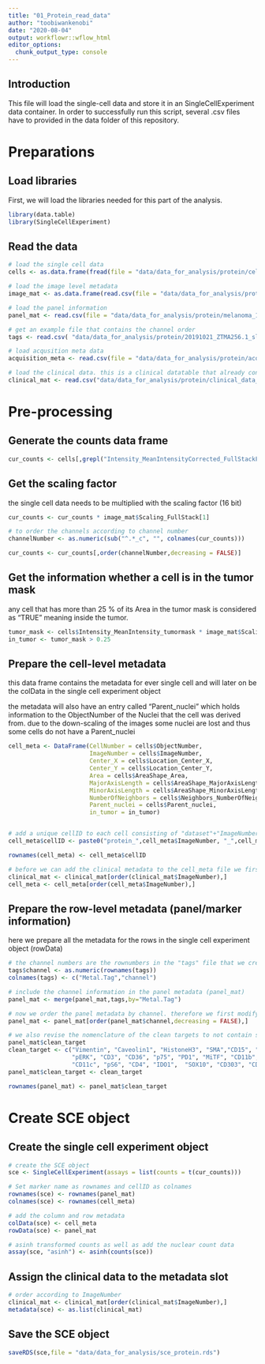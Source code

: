 ```yaml
---
title: "01_Protein_read_data"
author: "toobiwankenobi"
date: "2020-08-04"
output: workflowr::wflow_html
editor_options:
  chunk_output_type: console
---
```


## Introduction
This file will load the single-cell data and store it in an SingleCellExperiment data container. In order to successfully run this script, several .csv files have to provided in the data folder of this repository.

# Preparations

## Load libraries

First, we will load the libraries needed for this part of the analysis.

```r
library(data.table)
library(SingleCellExperiment)
```

## Read the data

```r
# load the single cell data
cells <- as.data.frame(fread(file = "data/data_for_analysis/protein/cell.csv",stringsAsFactors = FALSE))

# load the image level metadata
image_mat <- as.data.frame(read.csv(file = "data/data_for_analysis/protein/Image.csv",stringsAsFactors = FALSE))

# load the panel information
panel_mat <- read.csv(file = "data/data_for_analysis/protein/melanoma_1.06_protein.csv", sep= ",",  stringsAsFactors = FALSE )

# get an example file that contains the channel order
tags <- read.csv( "data/data_for_analysis/protein/20191021_ZTMA256.1_slide3_TH_s0_p9_r1_a1_ac_full.csv", header = FALSE)

# load acqusition meta data
acquisition_meta <- read.csv(file = "data/data_for_analysis/protein/acquisition_metadata.csv", stringsAsFactors = FALSE)

# load the clinical data. this is a clinical datatable that already contains the ImageNumbers. It has been prepared in the clinical metadata preparation.Rmd script (prepared for RNA and protein dataset separately)
clinical_mat <- read.csv("data/data_for_analysis/protein/clinical_data_protein.csv",stringsAsFactors = FALSE)
```

# Pre-processing

## Generate the counts data frame

```r
cur_counts <- cells[,grepl("Intensity_MeanIntensityCorrected_FullStackFiltered",colnames(cells))]
```

## Get the scaling factor
the single cell data needs to be multiplied with the scaling factor (16 bit)

```r
cur_counts <- cur_counts * image_mat$Scaling_FullStack[1]

# to order the channels according to channel number
channelNumber <- as.numeric(sub("^.*_c", "", colnames(cur_counts)))

cur_counts <- cur_counts[,order(channelNumber,decreasing = FALSE)]
```

## Get the information whether a cell is in the tumor mask

any cell that has more than 25 % of its Area in the tumor mask is considered as "TRUE" meaning inside the tumor.

```r
tumor_mask <- cells$Intensity_MeanIntensity_tumormask * image_mat$Scaling_FullStack[1]
in_tumor <- tumor_mask > 0.25
```


## Prepare the cell-level metadata
this data frame contains the metadata for ever single cell and will later on be the colData in the single cell experiment object

the metadata will also have an entry called "Parent_nuclei" which holds information to the ObjectNumber of the Nuclei that the cell was derived from.
due to the down-scaling of the images some nuclei are lost and thus some cells do not have a Parent_nuclei

```r
cell_meta <- DataFrame(CellNumber = cells$ObjectNumber,
                       ImageNumber = cells$ImageNumber,
                       Center_X = cells$Location_Center_X,
                       Center_Y = cells$Location_Center_Y,
                       Area = cells$AreaShape_Area,
                       MajorAxisLength = cells$AreaShape_MajorAxisLength,
                       MinorAxisLength = cells$AreaShape_MinorAxisLength,
                       NumberOfNeighbors = cells$Neighbors_NumberOfNeighbors_8,
                       Parent_nuclei = cells$Parent_nuclei,
                       in_tumor = in_tumor)


# add a unique cellID to each cell consisting of "dataset"+"ImageNumber"+"ObjectNumber"
cell_meta$cellID <- paste0("protein_",cell_meta$ImageNumber, "_",cell_meta$CellNumber)

rownames(cell_meta) <- cell_meta$cellID

# before we can add the clinical metadata to the cell_meta file we first have to make sure that the clinical metadata is also ordered according to the single cell data. In this case the reference for each single cell is the imagenubmer. so we need to order the clinical data by image number first.
clinical_mat <- clinical_mat[order(clinical_mat$ImageNumber),]
cell_meta <- cell_meta[order(cell_meta$ImageNumber),]
```

## Prepare the row-level metadata (panel/marker information)
here we prepare all the metadata for the rows in the single cell experiment object (rowData)

```r
# the channel numbers are the rownumbers in the "tags" file that we create above
tags$channel <- as.numeric(rownames(tags))
colnames(tags) <- c("Metal.Tag","channel")

# include the channel information in the panel metadata (panel_mat)
panel_mat <- merge(panel_mat,tags,by="Metal.Tag")

# now we order the panel metadata by channel. therefore we first modify the column names
panel_mat <- panel_mat[order(panel_mat$channel,decreasing = FALSE),]

# we also revise the nomenclature of the clean targets to not contain special characters like "-" etc
panel_mat$clean_target
clean_target <- c("Vimentin", "Caveolin1", "HistoneH3", "SMA","CD15", "H3K27me3", "CD7","CXCR2", "HLADR", "S100", "CD19", "CD45RA", "Sox9", "TOX1", "CD20", "CD68",
                  "pERK", "CD3", "CD36", "p75", "PD1", "MiTF", "CD11b", "GrzB", "PDL1", "TCF7", "CD45RO", "FOXP3", "ICOS", "bCatenin", "CD8", "Collagen1", "Ki67",
                  "CD11c", "pS6", "CD4", "IDO1",  "SOX10", "CD303", "CD206", "PARP", "DNA1", "DNA2", "Ki67Pt198", "CD45", "MPO")
panel_mat$clean_target <- clean_target

rownames(panel_mat) <- panel_mat$clean_target
```

# Create SCE object

## Create the single cell experiment object

```r
# create the SCE object
sce <- SingleCellExperiment(assays = list(counts = t(cur_counts)))

# Set marker name as rownames and cellID as colnames
rownames(sce) <- rownames(panel_mat)
colnames(sce) <- rownames(cell_meta)

# add the column and row metadata
colData(sce) <- cell_meta
rowData(sce) <- panel_mat

# asinh transformed counts as well as add the nuclear count data
assay(sce, "asinh") <- asinh(counts(sce))
```

## Assign the clinical data to the metadata slot

```r
# order according to ImageNumber
clinical_mat <- clinical_mat[order(clinical_mat$ImageNumber),]
metadata(sce) <- as.list(clinical_mat)
```

## Save the SCE object

```r
saveRDS(sce,file = "data/data_for_analysis/sce_protein.rds")
```
